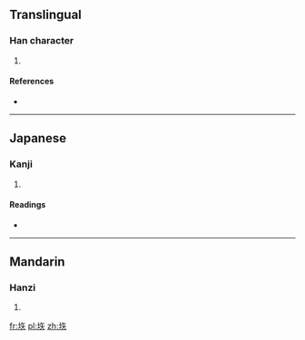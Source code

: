 ==Translingual==

===Han character===
{{Han char|rn=32|rad=土|as=05|sn=8|four=|canj=土人大 (GOK), XX土人大 (XXGOK)}}

# {{defn|Han|sort=土05}}

====References====
* {{Han ref|kx=0227.150|dkj=05011|dj=0463.010|hdz=10432.060|uh=5781|ud=22401}}

----

==Japanese==

===Kanji===
{{ja-kanji|grade=|rs=土05}}

# {{defn|Japanese|sort=土05}}

====Readings====
* {{ja-readings|on=[[ち]] (chi), [[じ]] (ji)|kun=}}

----

==Mandarin==

===Hanzi===
{{cmn-hanzi|pin=[[zhì]] ([[zhi4]])|wg=chih<sup>4</sup>}}

# {{defn|Mandarin|sort=土05}}

[[fr:垁]]
[[pl:垁]]
[[zh:垁]]